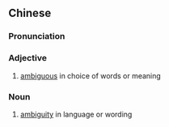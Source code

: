 {{also|歧义}}
==Chinese==
{{zh-forms|s=歧义}}

===Pronunciation===
{{zh-pron
|m=qíyì
|cat=a,n
}}

===Adjective===
{{zh-adj}}

# [[ambiguous]] in choice of words or meaning

===Noun===
{{zh-noun}}

# [[ambiguity]] in language or wording